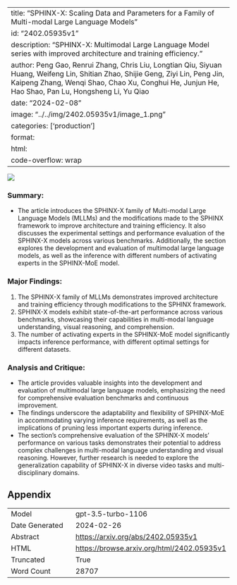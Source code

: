 
---
title: "SPHINX-X: Scaling Data and Parameters for a Family of Multi-modal Large Language Models"
id: "2402.05935v1"
description: "SPHINX-X: Multimodal Large Language Model series with improved architecture and training efficiency."
author: Peng Gao, Renrui Zhang, Chris Liu, Longtian Qiu, Siyuan Huang, Weifeng Lin, Shitian Zhao, Shijie Geng, Ziyi Lin, Peng Jin, Kaipeng Zhang, Wenqi Shao, Chao Xu, Conghui He, Junjun He, Hao Shao, Pan Lu, Hongsheng Li, Yu Qiao
date: "2024-02-08"
image: "../../img/2402.05935v1/image_1.png"
categories: ['production']
format:
  html:
    code-overflow: wrap
---

![](../../img/2402.05935v1/image_1.png)

### Summary:
- The article introduces the SPHINX-X family of Multi-modal Large Language Models (MLLMs) and the modifications made to the SPHINX framework to improve architecture and training efficiency. It also discusses the experimental settings and performance evaluation of the SPHINX-X models across various benchmarks. Additionally, the section explores the development and evaluation of multimodal large language models, as well as the inference with different numbers of activating experts in the SPHINX-MoE model.

### Major Findings:
1. The SPHINX-X family of MLLMs demonstrates improved architecture and training efficiency through modifications to the SPHINX framework.
2. SPHINX-X models exhibit state-of-the-art performance across various benchmarks, showcasing their capabilities in multi-modal language understanding, visual reasoning, and comprehension.
3. The number of activating experts in the SPHINX-MoE model significantly impacts inference performance, with different optimal settings for different datasets.

### Analysis and Critique:
- The article provides valuable insights into the development and evaluation of multimodal large language models, emphasizing the need for comprehensive evaluation benchmarks and continuous improvement.
- The findings underscore the adaptability and flexibility of SPHINX-MoE in accommodating varying inference requirements, as well as the implications of pruning less important experts during inference.
- The section's comprehensive evaluation of the SPHINX-X models' performance on various tasks demonstrates their potential to address complex challenges in multi-modal language understanding and visual reasoning. However, further research is needed to explore the generalization capability of SPHINX-X in diverse video tasks and multi-disciplinary domains.

## Appendix

|          |          |
|----------|----------|
| Model     | gpt-3.5-turbo-1106       |
| Date Generated     | 2024-02-26       |
| Abstract | [https://arxiv.org/abs/2402.05935v1](https://arxiv.org/abs/2402.05935v1)        |
| HTML     | [https://browse.arxiv.org/html/2402.05935v1](https://browse.arxiv.org/html/2402.05935v1)       |
| Truncated       | True       |
| Word Count       | 28707       |